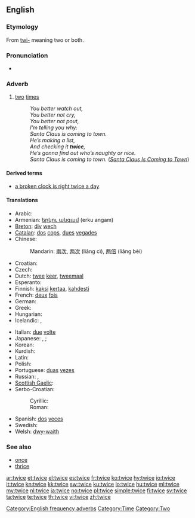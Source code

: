 ==English==

===Etymology===
From [[twi-]] meaning two or both.

===Pronunciation===
* {{audio|en-us-twice.ogg|Audio (US)}}
*: {{rhymes|aɪs}}

===Adverb===
{{en-adv|-}}

# [[two]] [[time]]s
#:''You better watch out,<br>You better not cry,<br>You better not pout,<br>I’m telling you why:<br>Santa CIaus is coming to town.<br>He’s making a list,<br>And checking it '''twice''',<br>He’s gonna find out who’s naughty or nice.<br>Santa Claus is coming to town.'' (''[[w:en:Santa Claus Is Coming to Town|Santa Claus Is Coming to Town]]'')

====Derived terms====
* [[a broken clock is right twice a day]]

====Translations====
{{trans-top|two times}}
* Arabic: {{t-|ar|مرتين|tr=maratáyn}}
* Armenian: [[երկու անգամ]] (erku angam)
* [[Breton]]: [[div]] [[wech]]
* [[Catalan]]: [[dos]] [[cops]], [[dues]] [[vegades]]
* Chinese:
*: Mandarin: [[兩]][[次]], [[两]][[次]] (liǎng cì), [[两]][[倍]] (liǎng bèi)
* Croatian: {{t-|hr|dvaput}}
* Czech: {{t-|cs|dvakrát}}
* Dutch: [[twee]] [[keer]], [[tweemaal]]
* Esperanto: {{t-|eo|dufoje|xs=Esperanto}}
* Finnish: [[kaksi]] [[kertaa]], [[kahdesti]]
* French: [[deux]] [[fois]]
* German: {{t+|de|zweimal}}
* Greek: {{t+|el|δις|tr=dhis}}
* Hungarian: {{t+|hu|kétszer}}
* Icelandic: {{t+|is|tvisvar}}, {{t|is|tvívegis}}
{{trans-mid}}
* Italian: [[due]] [[volte]]
* Japanese: {{t+|ja|二度|tr=にど, nido}}, {{t|ja|二回|tr=にかい, nikai}} {{qualifier|for frequency}}; {{t|ja|二倍|tr=にばい, nibai}} {{qualifier|for scale ratio}}
* Korean: {{t|ko|두번|tr=dubeon|sc=Hang}}
* Kurdish: {{ku-Arab|[[دووجار]]}}
* Latin: {{t+|la|bis}}
* Polish: {{t|pl|dwukrotnie}}
* Portuguese: [[duas]] [[vez#Portuguese|vezes]]
* Russian: {{t+|ru|дважды|tr=dváždy}},  {{t|ru|два раза|tr=dva ráza}}
* [[Scottish Gaelic]]: {{t|gd|dà}} {{t|gd|uair}}
* Serbo-Croatian:
*: Cyrillic: {{t|sh|двапут|alt=два́пут|sc=Cyrl|xs=Serbo-Croatian}}
*: Roman: {{t|sh|dvaput|alt=dváput|xs=Serbo-Croatian}}
* Spanish: [[dos]] [[vez#Spanish|veces]]
* Swedish: {{t+|sv|två}} {{t+|sv|gånger}}
* Welsh: [[dwy-waith]]
{{trans-bottom}}

===See also===
* [[once]]
* [[thrice]]

[[Category:English frequency adverbs]]
[[Category:Time]]
[[Category:Two]]

[[ar:twice]]
[[et:twice]]
[[el:twice]]
[[es:twice]]
[[fr:twice]]
[[ko:twice]]
[[hy:twice]]
[[io:twice]]
[[it:twice]]
[[kn:twice]]
[[kk:twice]]
[[sw:twice]]
[[ku:twice]]
[[lo:twice]]
[[hu:twice]]
[[ml:twice]]
[[my:twice]]
[[nl:twice]]
[[ja:twice]]
[[no:twice]]
[[pl:twice]]
[[simple:twice]]
[[fi:twice]]
[[sv:twice]]
[[ta:twice]]
[[te:twice]]
[[th:twice]]
[[vi:twice]]
[[zh:twice]]